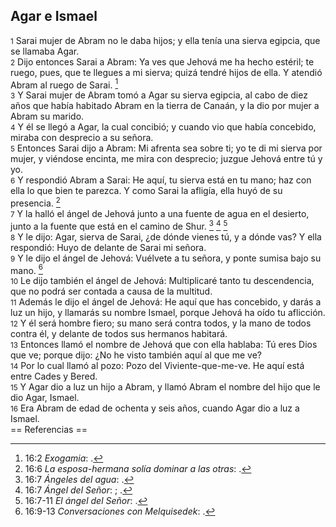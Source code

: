== Agar e Ismael ==

{{anchor|1}} <small>1</small> Sarai mujer de Abram no le daba hijos; y ella tenía una sierva egipcia, que se llamaba Agar.<br>
{{anchor|2}} <small>2</small> Dijo entonces Sarai a Abram: Ya ves que Jehová me ha hecho estéril; te ruego, pues, que te llegues a mi sierva; quizá tendré hijos de ella. Y atendió Abram al ruego de Sarai. <ref>16:2 ''Exogamia'': {{lib|LU|82|5|6}}.</ref><br>
{{anchor|3}} <small>3</small> Y Sarai mujer de Abram tomó a Agar su sierva egipcia, al cabo de diez años que había habitado Abram en la tierra de Canaán, y la dio por mujer a Abram su marido.<br>
{{anchor|4}} <small>4</small> Y él se llegó a Agar, la cual concibió; y cuando vio que había concebido, miraba con desprecio a su señora.<br>
{{anchor|5}} <small>5</small> Entonces Sarai dijo a Abram: Mi afrenta sea sobre ti; yo te di mi sierva por mujer, y viéndose encinta, me mira con desprecio; juzgue Jehová entre tú y yo.<br>
{{anchor|6}} <small>6</small> Y respondió Abram a Sarai: He aquí, tu sierva está en tu mano; haz con ella lo que bien te parezca. Y como Sarai la afligía, ella huyó de su presencia. <ref>16:6 ''La esposa-hermana solía dominar a las otras'': {{lib|LU|82|5|5}}.</ref><br>
{{anchor|7}} <small>7</small> Y la halló el ángel de Jehová junto a una fuente de agua en el desierto, junto a la fuente que está en el camino de Shur. <ref>16:7 ''Ángeles del agua'': {{lib|LU|85|4|2}}.</ref> <ref>16:7 ''Ángel del Señor'': {{lib|LU|93|9|7}}; {{lib|LU|96|1|9}}.</ref> <ref>16:7-11 ''El ángel del Señor'': {{lib|LU|37|2|3}}.</ref><br>
{{anchor|8}} <small>8</small> Y le dijo: Agar, sierva de Sarai, ¿de dónde vienes tú, y a dónde vas? Y ella respondió: Huyo de delante de Sarai mi señora.<br>
{{anchor|9}} <small>9</small> Y le dijo el ángel de Jehová: Vuélvete a tu señora, y ponte sumisa bajo su mano. <ref>16:9-13 ''Conversaciones con Melquisedek'': {{lib|LU|93|9|7}}.</ref><br>
{{anchor|10}} <small>10</small> Le dijo también el ángel de Jehová: Multiplicaré tanto tu descendencia, que no podrá ser contada a causa de la multitud.<br>
{{anchor|11}} <small>11</small> Además le dijo el ángel de Jehová: He aquí que has concebido, y darás a luz un hijo, y llamarás su nombre Ismael, porque Jehová ha oído tu aflicción.<br>
{{anchor|12}} <small>12</small> Y él será hombre fiero; su mano será contra todos, y la mano de todos contra él, y delante de todos sus hermanos habitará.<br>
{{anchor|13}} <small>13</small> Entonces llamó el nombre de Jehová que con ella hablaba: Tú eres Dios que ve; porque dijo: ¿No he visto también aquí al que me ve?<br>
{{anchor|14}} <small>14</small> Por lo cual llamó al pozo: Pozo del Viviente-que-me-ve. He aquí está entre Cades y Bered.<br>
{{anchor|15}} <small>15</small> Y Agar dio a luz un hijo a Abram, y llamó Abram el nombre del hijo que le dio Agar, Ismael.<br>
{{anchor|16}} <small>16</small> Era Abram de edad de ochenta y seis años, cuando Agar dio a luz a Ismael.<br>
== Referencias ==

<references />
